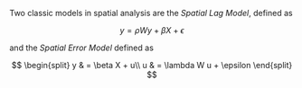 Two classic models in spatial analysis are the *Spatial Lag Model*, defined as

$$y = \rho Wy + \beta X + \epsilon$$

and the *Spatial Error Model* defined as

<!-- use html comments for in-text notes.

You can dropdown to real latex any time you need to. If necessary,
add the library in the `header-includes` section of the quarto yaml

for example if you needed aligned equations, you can `split` with ampersands
where you want to set the alignment

-->

$$
\begin{split}
y & = \beta X + u\\
u & = \lambda W u + \epsilon
\end{split}
$$